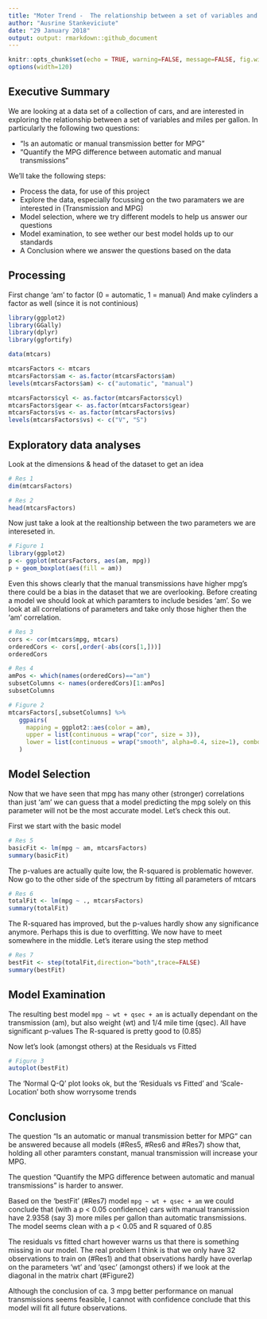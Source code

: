 ```yaml
---
title: "Moter Trend -  The relationship between a set of variables and miles per gallon"
author: "Ausrine Stankeviciute"
date: "29 January 2018"
output: output: rmarkdown::github_document
---
```


```r
knitr::opts_chunk$set(echo = TRUE, warning=FALSE, message=FALSE, fig.width=10, fig.height=5)
options(width=120)
```

## Executive Summary

We are looking at a data set of a collection of cars, and are interested in exploring the relationship between a set of variables and miles per gallon. In particularly the following two questions:

* “Is an automatic or manual transmission better for MPG”
* "Quantify the MPG difference between automatic and manual transmissions"

We'll take the following steps:

- Process the data, for use of this project
- Explore the data, especially focussing on the two paramaters we are interested in (Transmission and MPG)
- Model selection, where we try different models to help us answer our questions
- Model examination, to see wether our best model holds up to our standards
- A Conclusion where we answer the questions based on the data

## Processing

First change 'am' to  factor (0 = automatic, 1 = manual)
And make cylinders a factor as well (since it is not continious)

```r
library(ggplot2)
library(GGally)
library(dplyr)
library(ggfortify)

data(mtcars)

mtcarsFactors <- mtcars
mtcarsFactors$am <- as.factor(mtcarsFactors$am)
levels(mtcarsFactors$am) <- c("automatic", "manual")

mtcarsFactors$cyl <- as.factor(mtcarsFactors$cyl)
mtcarsFactors$gear <- as.factor(mtcarsFactors$gear)
mtcarsFactors$vs <- as.factor(mtcarsFactors$vs)
levels(mtcarsFactors$vs) <- c("V", "S")
```

## Exploratory data analyses 

Look at the dimensions & head of the dataset to get an idea
```r
# Res 1
dim(mtcarsFactors)

# Res 2
head(mtcarsFactors)
```

Now just take a look at the realtionship between the two parameters we are intereseted in. 

```r
# Figure 1
library(ggplot2)
p <- ggplot(mtcarsFactors, aes(am, mpg))
p + geom_boxplot(aes(fill = am))
```

Even this shows clearly that the manual transmissions have higher mpg's there could be a bias in the dataset that we are overlooking. 
Before creating a model we should look at which paramters to include besides 'am'. 
So we look at all correlations of parameters and take only those higher then the 'am' correlation.

```r
# Res 3
cors <- cor(mtcars$mpg, mtcars)
orderedCors <- cors[,order(-abs(cors[1,]))]
orderedCors

# Res 4
amPos <- which(names(orderedCors)=="am")
subsetColumns <- names(orderedCors)[1:amPos]
subsetColumns

# Figure 2
mtcarsFactors[,subsetColumns] %>% 
   ggpairs(
     mapping = ggplot2::aes(color = am), 
     upper = list(continuous = wrap("cor", size = 3)),
     lower = list(continuous = wrap("smooth", alpha=0.4, size=1), combo = wrap("dot"))
   )
```

## Model Selection 

Now that we have seen that mpg has many other (stronger) correlations than just 'am' we can guess that a model predicting the mpg solely on this parameter will not be the most accurate model. Let's check this out.

First we start with the basic model
```r
# Res 5
basicFit <- lm(mpg ~ am, mtcarsFactors)
summary(basicFit)
```

The p-values are actually quite low, the R-squared is problematic however.
Now go to the other side of the spectrum by fitting all parameters of mtcars


```r
# Res 6
totalFit <- lm(mpg ~ ., mtcarsFactors)
summary(totalFit)
```

The R-squared has improved, but the p-values hardly show any significance anymore. Perhaps this is due to overfitting. We now have to meet somewhere in the middle.
Let's iterare using the step method

```r
# Res 7
bestFit <- step(totalFit,direction="both",trace=FALSE)
summary(bestFit)
```

## Model Examination

The resulting best model `mpg ~ wt + qsec + am` is actually dependant on the transmission (am), but also weight (wt) and 1/4 mile time (qsec). All have significant p-values
The R-squared is pretty good to (0.85)

Now let's look (amongst others) at the Residuals vs Fitted 

```r
# Figure 3
autoplot(bestFit)
```

The 'Normal Q-Q' plot looks ok, but the 'Residuals vs Fitted' and 'Scale-Location' both show worrysome trends

## Conclusion

The question “Is an automatic or manual transmission better for MPG” can be answered because all models (#Res5, #Res6 and #Res7) show that, holding all other paramters constant, manual transmission will increase your MPG.

The question “Quantify the MPG difference between automatic and manual transmissions” is harder to answer.

Based on the 'bestFit' (#Res7) model `mpg ~ wt + qsec + am` we could conclude that (with a p < 0.05 confidence) cars with manual transmission have 2.9358 (say 3) more miles per gallon than automatic transmissions.
The model seems clean with a p < 0.05 and R squared of 0.85

The residuals vs fitted chart however warns us that there is something missing in our model.
The real problem I think is that we only have 32 observations to train on (#Res1) and that observations hardly have overlap on the parameters 'wt' and 'qsec' (amongst others) if we look at the diagonal in the matrix chart (#Figure2)

Although the conclusion of ca. 3 mpg better performance on manual transmissions seems feasible, I cannot with confidence conclude that this model will fit all future observations.



